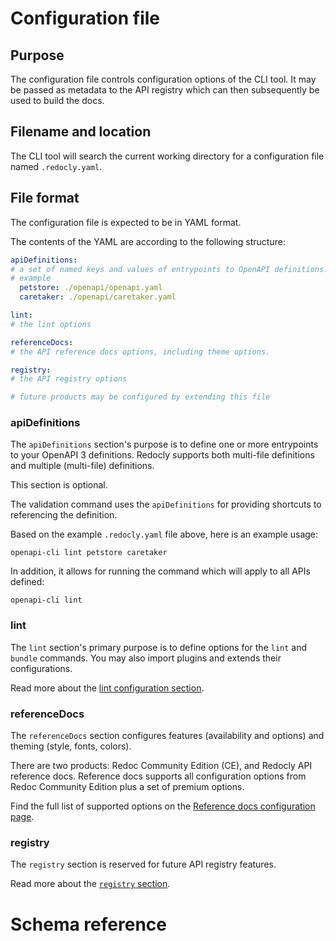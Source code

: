 

# Configuration file

## Purpose

The configuration file controls configuration options of the CLI tool.
It may be passed as metadata to the API registry which can then subsequently be used to build the docs.

## Filename and location

The CLI tool will search the current working directory for a configuration file named `.redocly.yaml`.

## File format

The configuration file is expected to be in YAML format.

The contents of the YAML are according to the following structure:

```yaml
apiDefinitions:
# a set of named keys and values of entrypoints to OpenAPI definitions.
# example
  petstore: ./openapi/openapi.yaml
  caretaker: ./openapi/caretaker.yaml

lint:
# the lint options

referenceDocs:
# the API reference docs options, including theme options.

registry:
# the API registry options

# future products may be configured by extending this file
```

### apiDefinitions

The `apiDefinitions` section's purpose is to define one or more entrypoints to your OpenAPI 3 definitions.
Redocly supports both multi-file definitions and multiple (multi-file) definitions.

This section is optional.

The validation command uses the `apiDefinitions` for providing shortcuts to referencing the definition.

Based on the example `.redocly.yaml` file above, here is an example usage:
```shell
openapi-cli lint petstore caretaker
```

In addition, it allows for running the command which will apply to all APIs defined:
```shell
openapi-cli lint
```

### lint

The `lint` section's primary purpose is to define options for the `lint` and `bundle` commands.
You may also import plugins and extends their configurations.

Read more about the [lint configuration section](lint.md).

### referenceDocs

The `referenceDocs` section configures features (availability and options) and theming (style, fonts, colors).

There are two products: Redoc Community Edition (CE), and Redocly API reference docs. Reference docs supports all configuration options from Redoc Community Edition plus a set of premium options.

Find the full list of supported options on the [Reference docs configuration page](../../api-reference-docs/configuration/index.mdx).

### registry

The `registry` section is reserved for future API registry features.

Read more about the [`registry` section](registry.md).

# Schema reference
<StyledContent>
<JsonSchema schema={Schema}/>
</StyledContent>
